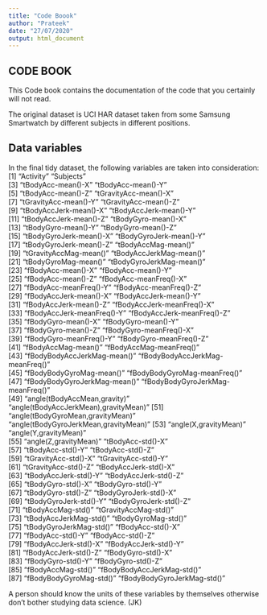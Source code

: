 ```yaml
---
title: "Code Boook"
author: "Prateek"
date: "27/07/2020"
output: html_document
---
```



## CODE BOOK

This Code book contains the documentation of the code that you certainly will not read.

The original dataset is UCI HAR dataset taken from some Samsung Smartwatch by different subjects in different positions.

## Data variables

In the final tidy dataset, the following variables are taken into consideration:
 [1] "Activity"                             "Subjects"                            
 [3] "tBodyAcc-mean()-X"                    "tBodyAcc-mean()-Y"                   
 [5] "tBodyAcc-mean()-Z"                    "tGravityAcc-mean()-X"                
 [7] "tGravityAcc-mean()-Y"                 "tGravityAcc-mean()-Z"                
 [9] "tBodyAccJerk-mean()-X"                "tBodyAccJerk-mean()-Y"               
[11] "tBodyAccJerk-mean()-Z"                "tBodyGyro-mean()-X"                  
[13] "tBodyGyro-mean()-Y"                   "tBodyGyro-mean()-Z"                  
[15] "tBodyGyroJerk-mean()-X"               "tBodyGyroJerk-mean()-Y"              
[17] "tBodyGyroJerk-mean()-Z"               "tBodyAccMag-mean()"                  
[19] "tGravityAccMag-mean()"                "tBodyAccJerkMag-mean()"              
[21] "tBodyGyroMag-mean()"                  "tBodyGyroJerkMag-mean()"             
[23] "fBodyAcc-mean()-X"                    "fBodyAcc-mean()-Y"                   
[25] "fBodyAcc-mean()-Z"                    "fBodyAcc-meanFreq()-X"               
[27] "fBodyAcc-meanFreq()-Y"                "fBodyAcc-meanFreq()-Z"               
[29] "fBodyAccJerk-mean()-X"                "fBodyAccJerk-mean()-Y"               
[31] "fBodyAccJerk-mean()-Z"                "fBodyAccJerk-meanFreq()-X"           
[33] "fBodyAccJerk-meanFreq()-Y"            "fBodyAccJerk-meanFreq()-Z"           
[35] "fBodyGyro-mean()-X"                   "fBodyGyro-mean()-Y"                  
[37] "fBodyGyro-mean()-Z"                   "fBodyGyro-meanFreq()-X"              
[39] "fBodyGyro-meanFreq()-Y"               "fBodyGyro-meanFreq()-Z"              
[41] "fBodyAccMag-mean()"                   "fBodyAccMag-meanFreq()"              
[43] "fBodyBodyAccJerkMag-mean()"           "fBodyBodyAccJerkMag-meanFreq()"      
[45] "fBodyBodyGyroMag-mean()"              "fBodyBodyGyroMag-meanFreq()"         
[47] "fBodyBodyGyroJerkMag-mean()"          "fBodyBodyGyroJerkMag-meanFreq()"     
[49] "angle(tBodyAccMean,gravity)"          "angle(tBodyAccJerkMean),gravityMean)"
[51] "angle(tBodyGyroMean,gravityMean)"     "angle(tBodyGyroJerkMean,gravityMean)"
[53] "angle(X,gravityMean)"                 "angle(Y,gravityMean)"                
[55] "angle(Z,gravityMean)"                 "tBodyAcc-std()-X"                    
[57] "tBodyAcc-std()-Y"                     "tBodyAcc-std()-Z"                    
[59] "tGravityAcc-std()-X"                  "tGravityAcc-std()-Y"                 
[61] "tGravityAcc-std()-Z"                  "tBodyAccJerk-std()-X"                
[63] "tBodyAccJerk-std()-Y"                 "tBodyAccJerk-std()-Z"                
[65] "tBodyGyro-std()-X"                    "tBodyGyro-std()-Y"                   
[67] "tBodyGyro-std()-Z"                    "tBodyGyroJerk-std()-X"               
[69] "tBodyGyroJerk-std()-Y"                "tBodyGyroJerk-std()-Z"               
[71] "tBodyAccMag-std()"                    "tGravityAccMag-std()"                
[73] "tBodyAccJerkMag-std()"                "tBodyGyroMag-std()"                  
[75] "tBodyGyroJerkMag-std()"               "fBodyAcc-std()-X"                    
[77] "fBodyAcc-std()-Y"                     "fBodyAcc-std()-Z"                    
[79] "fBodyAccJerk-std()-X"                 "fBodyAccJerk-std()-Y"                
[81] "fBodyAccJerk-std()-Z"                 "fBodyGyro-std()-X"                   
[83] "fBodyGyro-std()-Y"                    "fBodyGyro-std()-Z"                   
[85] "fBodyAccMag-std()"                    "fBodyBodyAccJerkMag-std()"           
[87] "fBodyBodyGyroMag-std()"               "fBodyBodyGyroJerkMag-std()" 

A person should know the units of these variables by themselves otherwise don't bother studying data science. (JK)
